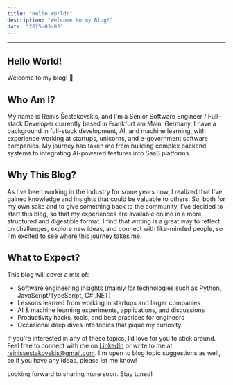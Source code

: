 ```yaml
---
title: "Hello World!"
description: "Welcome to my Blog!"
date: "2025-03-03"
---
```



---

## Hello World!

Welcome to my blog! 🚀

## Who Am I?
My name is Reinis Šestakovskis, and I'm a Senior Software Engineer / Full-stack Developer currently based in Frankfurt am Main, Germany. I have a background in full-stack development, AI, and machine learning, with experience working at startups, unicorns, and e-government software companies. My journey has taken me from building complex backend systems to integrating AI-powered features into SaaS platforms.

## Why This Blog?
As I've been working in the industry for some years now, I realized that I've gained knowledge and insights that could be valuable to others. So, both for my own sake and to give something back to the community, I've decided to start this blog, so that my experiences are available online in a more structured and digestible format. I find that writing is a great way to reflect on challenges, explore new ideas, and connect with like-minded people, so I'm excited to see where this journey takes me.

## What to Expect?
This blog will cover a mix of:
- Software engineering insights (mainly for technologies such as Python, JavaScript/TypeScript, C# .NET)
- Lessons learned from working in startups and larger companies
- AI & machine learning experiments, applications, and discussions
- Productivity hacks, tools, and best practices for engineers
- Occasional deep dives into topics that pique my curiosity

If you're interested in any of these topics, I’d love for you to stick around. Feel free to connect with me on [LinkedIn](https://www.linkedin.com/in/reinis-sestakovskis) or write to me at [reinissestakovskis@gmail.com](mailto:reinissestakovskis@gmail.com). I'm open to blog topic suggestions as well, so if you have any ideas, please let me know!

Looking forward to sharing more soon. Stay tuned!
